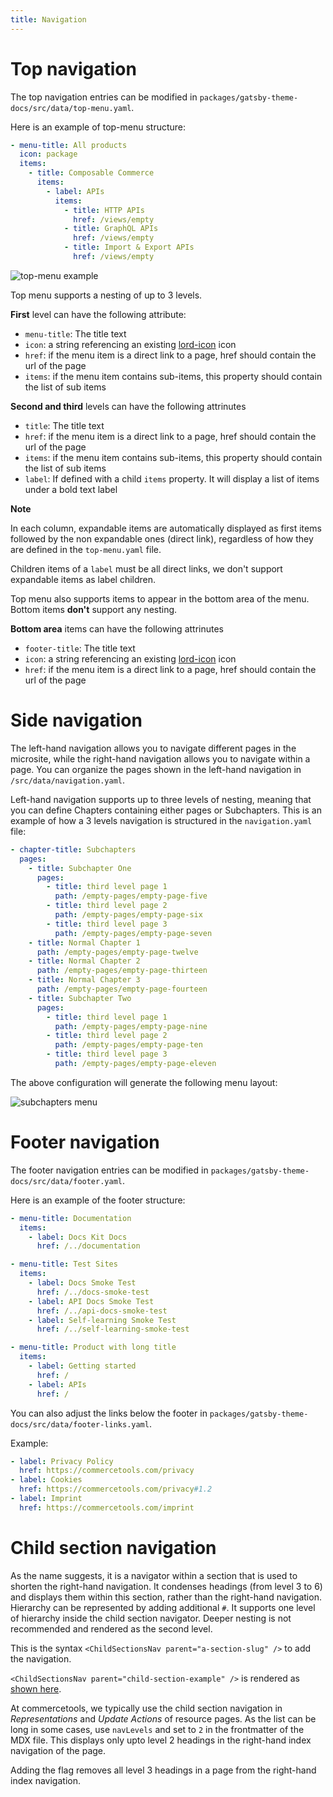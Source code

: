 ```yaml
---
title: Navigation
---
```


# Top navigation

The top navigation entries can be modified in `packages/gatsby-theme-docs/src/data/top-menu.yaml`.

Here is an example of top-menu structure:

```yaml
- menu-title: All products
  icon: package
  items:
    - title: Composable Commerce
      items:
        - label: APIs
          items:
            - title: HTTP APIs
              href: /views/empty
            - title: GraphQL APIs
              href: /views/empty
            - title: Import & Export APIs
              href: /views/empty
```

![top-menu example](/images/top-menu-example.png 'Top menu layout generated by the above sample code')

Top menu supports a nesting of up to 3 levels.

**First** level can have the following attribute:

- `menu-title`: The title text
- `icon`: a string referencing an existing [lord-icon](/writing/lord-icons) icon
- `href`: if the menu item is a direct link to a page, href should contain the url of the page
- `items`: if the menu item contains sub-items, this property should contain the list of sub items

**Second and third** levels can have the following attrinutes

- `title`: The title text
- `href`: if the menu item is a direct link to a page, href should contain the url of the page
- `items`: if the menu item contains sub-items, this property should contain the list of sub items
- `label`: If defined with a child `items` property. It will display a list of items under a bold text label

**Note**

In each column, expandable items are automatically displayed as first items followed by the non expandable ones (direct link), regardless of how they are defined in the `top-menu.yaml` file.

Children items of a `label` must be all direct links, we don't support expandable items as label children.

Top menu also supports items to appear in the bottom area of the menu. Bottom items **don't** support any nesting.

**Bottom area** items can have the following attrinutes

- `footer-title`: The title text
- `icon`: a string referencing an existing [lord-icon](/writing/lord-icons) icon
- `href`: if the menu item is a direct link to a page, href should contain the url of the page

# Side navigation

The left-hand navigation allows you to navigate different pages in the microsite, while the right-hand navigation allows you to navigate within a page. You can organize the pages shown in the left-hand navigation in `/src/data/navigation.yaml`.

Left-hand navigation supports up to three levels of nesting, meaning that you can define Chapters containing either pages or Subchapters. This is an example of how a 3 levels navigation is structured in the `navigation.yaml` file:

```yaml
- chapter-title: Subchapters
  pages:
    - title: Subchapter One
      pages:
        - title: third level page 1
          path: /empty-pages/empty-page-five
        - title: third level page 2
          path: /empty-pages/empty-page-six
        - title: third level page 3
          path: /empty-pages/empty-page-seven
    - title: Normal Chapter 1
      path: /empty-pages/empty-page-twelve
    - title: Normal Chapter 2
      path: /empty-pages/empty-page-thirteen
    - title: Normal Chapter 3
      path: /empty-pages/empty-page-fourteen
    - title: Subchapter Two
      pages:
        - title: third level page 1
          path: /empty-pages/empty-page-nine
        - title: third level page 2
          path: /empty-pages/empty-page-ten
        - title: third level page 3
          path: /empty-pages/empty-page-eleven
```

The above configuration will generate the following menu layout:

![subchapters menu](/images/subchapters.png)

# Footer navigation

The footer navigation entries can be modified in `packages/gatsby-theme-docs/src/data/footer.yaml`.

Here is an example of the footer structure:

```yaml
- menu-title: Documentation
  items:
    - label: Docs Kit Docs
      href: /../documentation

- menu-title: Test Sites
  items:
    - label: Docs Smoke Test
      href: /../docs-smoke-test
    - label: API Docs Smoke Test
      href: /../api-docs-smoke-test
    - label: Self-learning Smoke Test
      href: /../self-learning-smoke-test

- menu-title: Product with long title
  items:
    - label: Getting started
      href: /
    - label: APIs
      href: /
```

You can also adjust the links below the footer in `packages/gatsby-theme-docs/src/data/footer-links.yaml`.

Example:

```yaml
- label: Privacy Policy
  href: https://commercetools.com/privacy
- label: Cookies
  href: https://commercetools.com/privacy#1.2
- label: Imprint
  href: https://commercetools.com/imprint
```

# Child section navigation

As the name suggests, it is a navigator within a section that is used to shorten the right-hand navigation. It condenses headings (from level 3 to 6) and displays them within this section, rather than the right-hand navigation. Hierarchy can be represented by adding additional `#`. It supports one level of hierarchy inside the child section navigator. Deeper nesting is not recommended and rendered as the second level.

This is the syntax `<ChildSectionsNav parent="a-section-slug" />` to add the navigation.

`<ChildSectionsNav parent="child-section-example" />` is rendered as [shown here](/writing/sample#child-section-example).

At commercetools, we typically use the child section navigation in _Representations_ and _Update Actions_ of resource pages. As the list can be long in some cases, use `navLevels` and set to `2` in the frontmatter of the MDX file. This displays only upto level 2 headings in the right-hand index navigation of the page.

<Warning>
Adding the flag removes all level 3 headings in a page from the right-hand index navigation.
</Warning>
